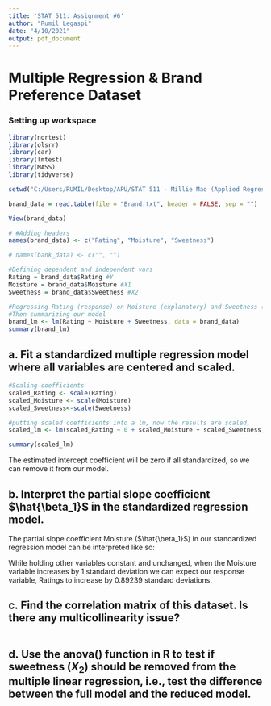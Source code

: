 ```yaml
---
title: 'STAT 511: Assignment #6'
author: "Rumil Legaspi"
date: "4/10/2021"
output: pdf_document
---
```


# Multiple Regression & Brand Preference Dataset

### Setting up workspace

```r
library(nortest)
library(olsrr)
library(car)
library(lmtest)
library(MASS)
library(tidyverse)

setwd("C:/Users/RUMIL/Desktop/APU/STAT 511 - Millie Mao (Applied Regression Analysis)/Week 10/Week 10")

brand_data = read.table(file = "Brand.txt", header = FALSE, sep = "")

View(brand_data)

# #Adding headers
names(brand_data) <- c("Rating", "Moisture", "Sweetness")

# names(bank_data) <- c("", "")

#Defining dependent and independent vars
Rating = brand_data$Rating #Y
Moisture = brand_data$Moisture #X1
Sweetness = brand_data$Sweetness #X2
```

```r
#Regressing Rating (response) on Moisture (explanatory) and Sweetness (explanatory).
#Then summarizing our model
brand_lm <- lm(Rating ~ Moisture + Sweetness, data = brand_data)
summary(brand_lm)
```

## a. Fit a standardized multiple regression model where all variables are centered and scaled.

```r
#Scaling coefficients
scaled_Rating <- scale(Rating)
scaled_Moisture <- scale(Moisture)
scaled_Sweetness<-scale(Sweetness)

#putting scaled coefficients into a lm, now the results are scaled, 
scaled_lm <- lm(scaled_Rating ~ 0 + scaled_Moisture + scaled_Sweetness, data = brand_data)

summary(scaled_lm)
```

The estimated intercept coefficient will be zero if all standardized, so we can remove it from our model.

## b. Interpret the partial slope coefficient $\hat{\beta_1}$ in the standardized regression model.

The partial slope coefficient Moisture ($\hat{\beta_1}$) in our standardized regression model can be interpreted like so:

While holding other variables constant and unchanged, when the Moisture variable increases by 1 standard deviation we can expect our response variable, Ratings to increase by 0.89239 standard deviations.

## c. Find the correlation matrix of this dataset. Is there any multicollinearity issue?

```r

```

## d. Use the anova() function in R to test if sweetness ($X_{2}$) should be removed from the multiple linear regression, i.e., test the difference between the full model and the reduced model.

```r

```
